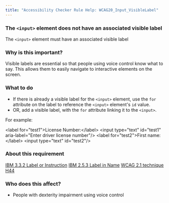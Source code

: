 ```yaml
---
title: "Accessibility Checker Rule Help: WCAG20_Input_VisibleLabel"
---
```


<div className="toolHelp">
<Row>
<Column colLg={16} colMd={8} colSm={4} className="toolHead">

### The `<input>` element does not have an associated visible label

<div id="locLevel"></div>

The `<input>` element must have an associated visible label

</Column>
</Row>
<Row>
<Column colLg={11} colMd={5} colSm={4} className="toolMain">

### Why is this important?

Visible labels are essential so that people using voice control know what to say. This allows them to easily navigate to interactive elements on the screen.

<div id="locSnippet"></div>

### What to do

 * If there is already a visible label for the `<input>` element, use the `for` attribute on the label to reference the `<input>` element's `id` value.
 * OR, add a visible label, with the `for` attribute linking it to the `<input>`.

For example:

<CodeSnippet type="multi" light={true}>&lt;label for="test1"&gt;License Number:&lt;/label&gt;
&lt;input type="text" id="test1" aria-label="Enter driver license number"/&gt;
&lt;label for="test2"&gt;First name:&lt;/label&gt;
&lt;input type="text" id="test2"/&gt;</CodeSnippet>

</Column>
<Column colLg={5} colMd={3} colSm={4} className="toolLeft">

### About this requirement

[IBM 3.3.2 Label or Instruction](https://www.ibm.com/able/guidelines/ci162/labels_or_instructions.html)
[IBM 2.5.3 Label in Name](https://www.ibm.com/able/guidelines/ci162/label_in_name_71.html)
[WCAG 2.1 technique H44](https://www.w3.org/WAI/WCAG21/Techniques/html/H44)

### Who does this affect?

 * People with dexterity impairment using voice control

</Column>
</Row>
</div>

